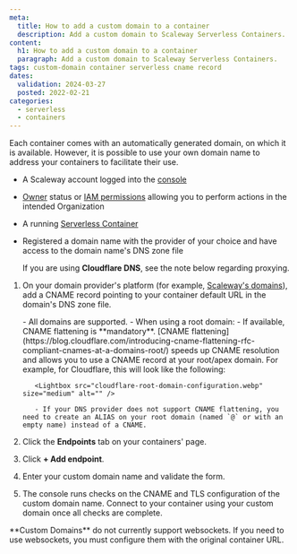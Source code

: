 ```yaml
---
meta:
  title: How to add a custom domain to a container
  description: Add a custom domain to Scaleway Serverless Containers.
content:
  h1: How to add a custom domain to a container
  paragraph: Add a custom domain to Scaleway Serverless Containers.
tags: custom-domain container serverless cname record
dates:
  validation: 2024-03-27
  posted: 2022-02-21
categories:
  - serverless
  - containers
---
```


Each container comes with an automatically generated domain, on which it is available. However, it is possible to use your own domain name to address your containers to facilitate their use.

<Macro id="requirements" />

- A Scaleway account logged into the [console](https://console.scaleway.com)
- [Owner](/identity-and-access-management/iam/concepts/#owner) status or [IAM permissions](/identity-and-access-management/iam/concepts/#permission) allowing you to perform actions in the intended Organization
- A running [Serverless Container](/serverless/containers/how-to/deploy-a-container-from-scaleway-container-registry/)
- Registered a domain name with the provider of your choice and have access to the domain name's DNS zone file

    If you are using **Cloudflare DNS**, see the note below regarding proxying.

1. On your domain provider's platform (for example, [Scaleway's domains](/network/domains-and-dns/how-to/manage-dns-records/)), add a CNAME record pointing to your container default URL in the domain's DNS zone file.

    <Message type="note">
      - All domains are supported.
      - When using a root domain:
          - If available, CNAME flattening is **mandatory**. [CNAME flattening](https://blog.cloudflare.com/introducing-cname-flattening-rfc-compliant-cnames-at-a-domains-root/) speeds up CNAME resolution and allows you to use a CNAME record at your root/apex domain. For example, for Cloudflare, this will look like the following:

          <Lightbox src="cloudflare-root-domain-configuration.webp" size="medium" alt="" />

          - If your DNS provider does not support CNAME flattening, you need to create an ALIAS on your root domain (named `@` or with an empty name) instead of a CNAME.
    </Message>
2. Click the **Endpoints** tab on your containers' page.
3. Click **+ Add endpoint**.
4. Enter your custom domain name and validate the form.
5. The console runs checks on the CNAME and TLS configuration of the custom domain name. Connect to your container using your custom domain once all checks are complete.

<Message type="important">
  **Custom Domains** do not currently support websockets. If you need to use websockets, you must configure them with the original container URL.
</Message>
